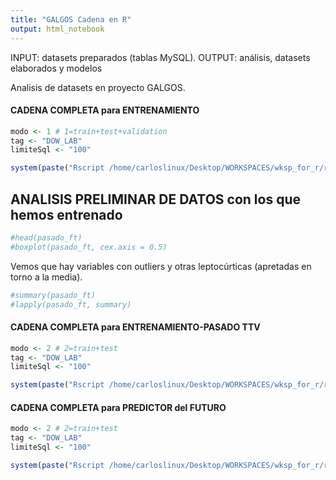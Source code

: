 ```yaml
---
title: "GALGOS Cadena en R"
output: html_notebook
---
```


INPUT: datasets preparados (tablas MySQL).
OUTPUT: análisis, datasets elaborados y modelos

Analisis de datasets en proyecto GALGOS.

#### CADENA COMPLETA para ENTRENAMIENTO
```r
modo <- 1 # 1=train+test+validation
tag <- "DOW_LAB"
limiteSql <- "100"

system(paste("Rscript /home/carloslinux/Desktop/WORKSPACES/wksp_for_r/r_galgos/galgos_inteligencia.R", modo, tag, limiteSql, sep = ' '))
```

## ANALISIS PRELIMINAR DE DATOS con los que hemos entrenado
```r
#head(pasado_ft)
#boxplot(pasado_ft, cex.axis = 0.5) 
```
Vemos que hay variables con outliers y otras leptocúrticas (apretadas en torno a la media).
```r
#summary(pasado_ft)
#lapply(pasado_ft, summary)
```


#### CADENA COMPLETA para ENTRENAMIENTO-PASADO TTV
```r
modo <- 2 # 2=train+test
tag <- "DOW_LAB"
limiteSql <- "100"

system(paste("Rscript /home/carloslinux/Desktop/WORKSPACES/wksp_for_r/r_galgos/galgos_regresion_ttv_pasado.R", modo, tag, limiteSql, sep = ' '))
```


#### CADENA COMPLETA para PREDICTOR del FUTURO
```r
modo <- 2 # 2=train+test
tag <- "DOW_LAB"
limiteSql <- "100"

system(paste("Rscript /home/carloslinux/Desktop/WORKSPACES/wksp_for_r/r_galgos/galgos_regresion_ttv_pasado.R", modo, tag, limiteSql, sep = ' '))
```






